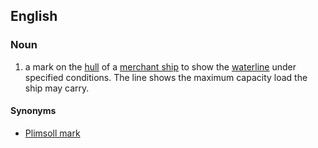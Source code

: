 ==English==

===Noun===
{{en-noun}}

# {{nautical}} a mark on the [[hull]] of a [[merchant ship]] to show the [[waterline]] under specified conditions. The line shows the maximum capacity load the ship may carry.

====Synonyms====
*[[Plimsoll mark]]